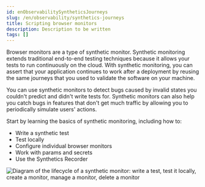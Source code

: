 ```yaml
---
id: enObservabilitySyntheticsJourneys
slug: /en/observability/synthetics-journeys
title: Scripting browser monitors
description: Description to be written
tags: []
---
```


<div id="synthetics-journeys"></div>

Browser monitors are a type of synthetic monitor.
Synthetic monitoring extends traditional end-to-end testing techniques because it allows your tests to run continuously on the cloud.
With synthetic monitoring, you can assert that your application continues to work after a deployment by reusing
the same journeys that you used to validate the software on your machine.

You can use synthetic monitors to detect bugs caused by invalid states you couldn't predict and didn't write tests for.
Synthetic monitors can also help you catch bugs in features that don't get much traffic by allowing you to periodically simulate users' actions.

Start by learning the basics of synthetic monitoring, including how to:

* <DocLink id="enObservabilitySyntheticsCreateTest">Write a synthetic test</DocLink>
* <DocLink id="enObservabilitySyntheticsCreateTest" section="test-locally">Test locally</DocLink>
* <DocLink id="enObservabilitySyntheticsMonitorUse">Configure individual browser monitors</DocLink>
* <DocLink id="enObservabilitySyntheticsParamsSecrets">Work with params and secrets</DocLink>
* <DocLink id="enObservabilitySyntheticsRecorder">Use the Synthetics Recorder</DocLink>

![Diagram of the lifecycle of a synthetic monitor: write a test, test it locally, create a monitor, manage a monitor, delete a monitor](images/synthetic-monitor-lifecycle.png)

